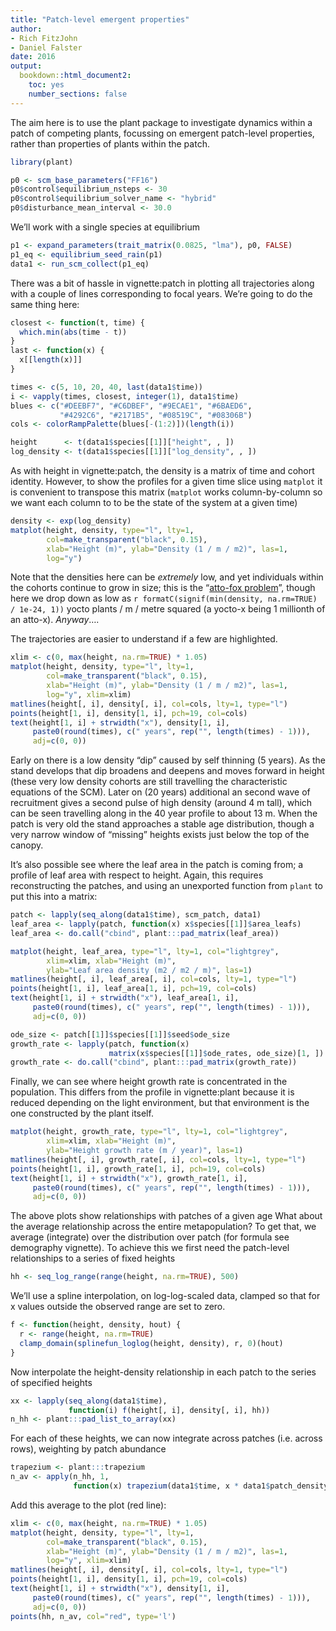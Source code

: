 ```yaml
---
title: "Patch-level emergent properties"
author: 
- Rich FitzJohn
- Daniel Falster
date: 2016
output:
  bookdown::html_document2:
    toc: yes
    number_sections: false
---
```


The aim here is to use the plant package to investigate dynamics
within a patch of competing plants, focussing on emergent patch-level
properties, rather than properties of plants within the patch.

``` r
library(plant)

p0 <- scm_base_parameters("FF16")
p0$control$equilibrium_nsteps <- 30
p0$control$equilibrium_solver_name <- "hybrid"
p0$disturbance_mean_interval <- 30.0
```

We'll work with a single species at equilibrium
``` r
p1 <- expand_parameters(trait_matrix(0.0825, "lma"), p0, FALSE)
p1_eq <- equilibrium_seed_rain(p1)
data1 <- run_scm_collect(p1_eq)
```

There was a bit of hassle in vignette:patch in plotting all
trajectories along with a couple of lines corresponding to focal
years.  We're going to do the same thing here:
``` r
closest <- function(t, time) {
  which.min(abs(time - t))
}
last <- function(x) {
  x[[length(x)]]
}

times <- c(5, 10, 20, 40, last(data1$time))
i <- vapply(times, closest, integer(1), data1$time)
blues <- c("#DEEBF7", "#C6DBEF", "#9ECAE1", "#6BAED6",
           "#4292C6", "#2171B5", "#08519C", "#08306B")
cols <- colorRampPalette(blues[-(1:2)])(length(i))

height      <- t(data1$species[[1]]["height", , ])
log_density <- t(data1$species[[1]]["log_density", , ])
```

As with height in vignette:patch, the density is a matrix of time
and cohort identity.  However, to show the profiles for a given
time slice using `matplot` it is convenient to transpose this
matrix (`matplot` works column-by-column so we want each column to
to be the state of the system at a given time)
``` r
density <- exp(log_density)
matplot(height, density, type="l", lty=1,
        col=make_transparent("black", 0.15),
        xlab="Height (m)", ylab="Density (1 / m / m2)", las=1,
        log="y")
```

Note that the densities here can be *extremely* low, and yet
individuals within the cohorts continue to grow in size; this is the "[atto-fox problem](http://en.wikipedia.org/wiki/Lotka-Volterra_equation)",
though here we drop down as low as `r formatC(signif(min(density, na.rm=TRUE) / 1e-24, 1))`
yocto plants / m / metre squared (a yocto-x being 1 millionth of an
atto-x).  *Anyway*....

The trajectories are easier to understand if a few are
highlighted.
``` r
xlim <- c(0, max(height, na.rm=TRUE) * 1.05)
matplot(height, density, type="l", lty=1,
        col=make_transparent("black", 0.15),
        xlab="Height (m)", ylab="Density (1 / m / m2)", las=1,
        log="y", xlim=xlim)
matlines(height[, i], density[, i], col=cols, lty=1, type="l")
points(height[1, i], density[1, i], pch=19, col=cols)
text(height[1, i] + strwidth("x"), density[1, i],
     paste0(round(times), c(" years", rep("", length(times) - 1))),
     adj=c(0, 0))
```

Early on there is a low density "dip" caused by self thinning (5
years).  As the stand develops that dip broadens and deepens and
moves forward in height (these very low density cohorts are still
travelling the characteristic equations of the SCM).  Later on (20
years) additional an second wave of recruitment gives a second
pulse of high density (around 4 m tall), which can be seen
travelling along in the 40 year profile to about 13 m.  When the
patch is very old the stand approaches a stable age distribution,
though a very narrow window of "missing" heights exists just below
the top of the canopy.

It's also possible see where the leaf area in the patch is coming
from; a profile of leaf area with respect to height.  Again, this
requires reconstructing the patches, and using an unexported
function from `plant` to put this into a matrix:
``` r
patch <- lapply(seq_along(data1$time), scm_patch, data1)
leaf_area <- lapply(patch, function(x) x$species[[1]]$area_leafs)
leaf_area <- do.call("cbind", plant:::pad_matrix(leaf_area))

matplot(height, leaf_area, type="l", lty=1, col="lightgrey",
        xlim=xlim, xlab="Height (m)",
        ylab="Leaf area density (m2 / m2 / m)", las=1)
matlines(height[, i], leaf_area[, i], col=cols, lty=1, type="l")
points(height[1, i], leaf_area[1, i], pch=19, col=cols)
text(height[1, i] + strwidth("x"), leaf_area[1, i],
     paste0(round(times), c(" years", rep("", length(times) - 1))),
     adj=c(0, 0))

ode_size <- patch[[1]]$species[[1]]$seed$ode_size
growth_rate <- lapply(patch, function(x)
                      matrix(x$species[[1]]$ode_rates, ode_size)[1, ])
growth_rate <- do.call("cbind", plant:::pad_matrix(growth_rate))
```

Finally, we can see where height growth rate is concentrated in the
population.  This differs from the profile in vignette:plant
because it is reduced depending on the light environment, but that
environment is the one constructed by the plant itself.
``` r
matplot(height, growth_rate, type="l", lty=1, col="lightgrey",
        xlim=xlim, xlab="Height (m)",
        ylab="Height growth rate (m / year)", las=1)
matlines(height[, i], growth_rate[, i], col=cols, lty=1, type="l")
points(height[1, i], growth_rate[1, i], pch=19, col=cols)
text(height[1, i] + strwidth("x"), growth_rate[1, i],
     paste0(round(times), c(" years", rep("", length(times) - 1))),
     adj=c(0, 0))
```

The above plots show relationships with patches of a given age
What about the average relationship across the entire metapopulation?
To get that, we  average (integrate) over the distribution over patch
(for formula see demography vignette). To achieve this we first need
the patch-level relationships to a series of fixed heights
``` r
hh <- seq_log_range(range(height, na.rm=TRUE), 500)
```

We'll use a spline interpolation, on log-log-scaled data, clamped
so that for x values outside the observed range are set to zero.
``` r
f <- function(height, density, hout) {
  r <- range(height, na.rm=TRUE)
  clamp_domain(splinefun_loglog(height, density), r, 0)(hout)
}
```

Now interpolate the height-density relationship in each patch to
the series of  specified heights
``` r
xx <- lapply(seq_along(data1$time),
             function(i) f(height[, i], density[, i], hh))
n_hh <- plant:::pad_list_to_array(xx)
```

For each of these heights, we can now integrate across patches
(i.e. across rows), weighting by patch abundance
``` r
trapezium <- plant:::trapezium
n_av <- apply(n_hh, 1,
              function(x) trapezium(data1$time, x * data1$patch_density))
```

Add this average to the plot (red line):
``` r
xlim <- c(0, max(height, na.rm=TRUE) * 1.05)
matplot(height, density, type="l", lty=1,
        col=make_transparent("black", 0.15),
        xlab="Height (m)", ylab="Density (1 / m / m2)", las=1,
        log="y", xlim=xlim)
matlines(height[, i], density[, i], col=cols, lty=1, type="l")
points(height[1, i], density[1, i], pch=19, col=cols)
text(height[1, i] + strwidth("x"), density[1, i],
     paste0(round(times), c(" years", rep("", length(times) - 1))),
     adj=c(0, 0))
points(hh, n_av, col="red", type='l')
```
